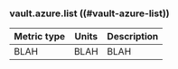 ### vault.azure.list ((#vault-azure-list))

Metric type | Units | Description
----------- | ----- | -----------
BLAH     | BLAH    | BLAH